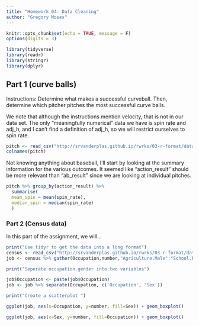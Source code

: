 ```yaml
---
title: "Homework 04: Data Cleaning"
author: "Gregory Moses"
---
```


```r
knitr::opts_chunk$set(echo = TRUE, message = F)
options(digits = 3)

library(tidyverse)
library(readr)
library(stringr)
library(dplyr)
```



## Part 1 (curve balls)
Instructions: Determine what makes a successful curveball. Then, determine which pitcher pitches the most successful curve balls.

We note that although the instructions mention velocity, that is not in our data set. The only "meaningfully numerical" data we have is spin rate and adj_h, and I can't find a definition of adj_h, so we will restrict ourselves to spin rate.

```r
pitch <- read_csv("http://srvanderplas.github.io/rwrks/03-r-format/data/pitch.csv")
colnames(pitch)
```
Not knowing anything about baseball, I'll start by looking at the summary information for the various outcomes. It seemed like "action_result" should be more relevant than "ab_result" since we are looking at individual pitches.

```r
pitch %>% group_by(action_result) %>% 
  summarise(
  mean_spin = mean(spin_rate),
  median_spin = median(spin_rate)
  )
```

### Part 2 (Census data)

In this part of the assignment, we will...

```r
print("Use tidyr to get the data into a long format")
census <- read_csv("http://srvanderplas.github.io/rwrks/03-r-format/data/occupation-1870.csv")
job <- census %>% gather(Occupation,number,"Agriculture.Male":"School.Female")

print("Seperate occupation.gender into two variables")

job$Occupation <- paste(job$Occupation)
job <- job %>% separate(Occupation, c('Occupation', 'Sex'))

print("Create a scatterplot ")

ggplot(job, aes(x=Occupation, y=number, fill=Sex)) + geom_boxplot()

ggplot(job, aes(x=Sex, y=number, fill=Occupation)) + geom_boxplot()
```
